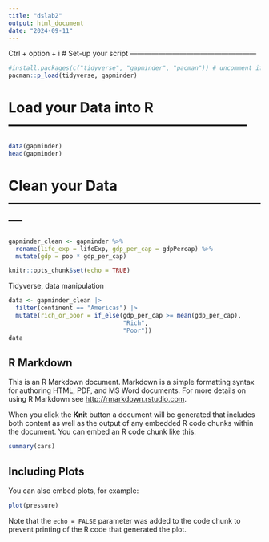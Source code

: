 ```yaml
---
title: "dslab2"
output: html_document
date: "2024-09-11"
---
```



Ctrl + option + i
# Set-up your script ------------------------------------------------------
```r
#install.packages(c("tidyverse", "gapminder", "pacman")) # uncomment if already installed
pacman::p_load(tidyverse, gapminder)
```

# Load your Data into R ---------------------------------------------------
```r
data(gapminder)
head(gapminder)
```

# Clean your Data ---------------------------------------------------------
```r
gapminder_clean <- gapminder %>% 
  rename(life_exp = lifeExp, gdp_per_cap = gdpPercap) %>% 
  mutate(gdp = pop * gdp_per_cap)
```


```r
knitr::opts_chunk$set(echo = TRUE)
```


Tidyverse, data manipulation
```r
data <- gapminder_clean |> 
  filter(continent == "Americas") |>
  mutate(rich_or_poor = if_else(gdp_per_cap >= mean(gdp_per_cap),
                                "Rich",
                                "Poor"))
data
```



## R Markdown

This is an R Markdown document. Markdown is a simple formatting syntax for authoring HTML, PDF, and MS Word documents. For more details on using R Markdown see <http://rmarkdown.rstudio.com>.

When you click the **Knit** button a document will be generated that includes both content as well as the output of any embedded R code chunks within the document. You can embed an R code chunk like this:

```r
summary(cars)
```

## Including Plots

You can also embed plots, for example:

```r
plot(pressure)
```

Note that the `echo = FALSE` parameter was added to the code chunk to prevent printing of the R code that generated the plot.

